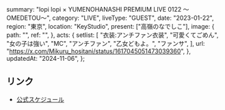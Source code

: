   summary: "lopi lopi × YUMENOHANASHI PREMIUM LIVE 0122 〜OMEDETOU〜",
  category: "LIVE",
  liveType: "GUEST",
  date: "2023-01-22",
  region: "東京",
  location: "KeyStudio",
  present: ["高嶺のなでしこ"],
  image: {
    path: "",
    ref: "",
  },
  acts: {
    setlist: [
      "衣装:アンチファン衣装",
      "可愛くてごめん",
      "女の子は強い",
      "MC",
      "アンチファン",
      "乙女どもよ。",
      "ファンサ",
    ],
    url: "https://x.com/Mikuru_hositani/status/1617045051473039360",
  },
  updatedAt: "2024-11-06",
};

## リンク

- [公式スケジュール](https://takanenonadeshiko.jp/?p=656)
